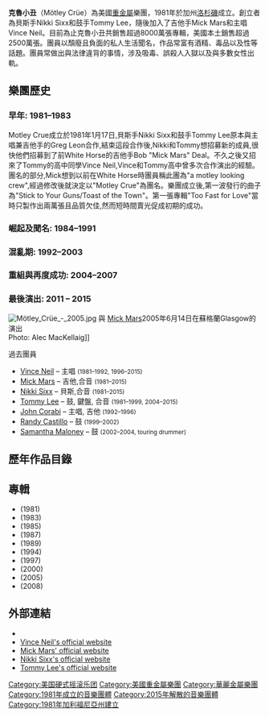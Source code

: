 {{unref|time=2011-07-25T03:16:39+00:00}}
{{copyedit|time=2021-06-01}}
{{noteTA
|1=zh-hans:网志;zh-hant:網誌;zh-cn:博客;zh-tw:部落格;zh-hk:博客;zh-sg:部落格;zh-mo:博客;
}}
{{Infobox musical artist 
|name                = Motley Crue (克鲁小丑)
|image                 = Crue CIMG4784.JPG
|caption            = 團員從左至右：貝斯手[[Nikki_Sixx|Nikki Sixx]]，鼓手[[Tommy_Lee|Tommy Lee]]，吉他手[[Mick_Mars|Mick Mars]]和主唱[[Vince_Neil|Vince Neil]]
|background          = group_or_band
| 出道地點             = [[美国|美国]][[加利福尼亚州|加利福尼亚州]][[洛杉矶|洛杉矶]][[日落大道|日落大道]]
| 音樂類型          = [[重金属|重金属]]、[[华丽金属|华丽金属]]、[[硬摇滚|硬摇滚]]
|years_active        = 1981–2015、2018-
|label               = {{tsl|en|Mötley Records||Mötley}}，{{tsl|en|Eleven Seven Music||Eleven Seven Music}}，[[厄勒克特拉唱片|厄勒克特拉唱片]]，{{tsl|en|Leathür Records||Leathür}}，[[華納音樂集團|華納音樂集團]] 
|associated_acts     = [[Sixx:A.M.|Sixx:A.M.]]，{{tsl|en|Methods of Mayhem||Methods of Mayhem}}，{{tsl|en|58 (band)||58}}，{{tsl|en|Rock Star Supernova||Rock Star Supernova}}，{{tsl|en|Brides of Destruction||Brides of Destruction}}
|website                 = {{URL|www.motley.com}}
| current_members     = 
* {{tsl|en|Nikki Sixx||Nikki Sixx}}
* {{tsl|en|Mick Mars||Mick Mars}}
* {{tsl|en|Vince Neil||Vince Neil}}
* {{tsl|en|Tommy Lee||Tommy Lee}}
| past_members        = 
* {{tsl|en|John Corabi||John Corabi}}
* {{tsl|en|Randy Castillo||Randy Castillo}}
* {{tsl|en|Samantha Maloney||Samantha Maloney}}
}}

'''克魯小丑'''（Mötley Crüe）為美國[[重金屬|重金屬]]樂團，1981年於加州[[洛杉磯|洛杉磯]]成立。創立者為貝斯手Nikki Sixx和鼓手Tommy Lee，隨後加入了吉他手Mick Mars和主唱Vince Neil。目前為止克魯小丑共銷售超過8000萬張專輯，美國本土銷售超過2500萬張。團員以頹廢且負面的私人生活聞名，作品常富有酒精、毒品以及性等話題。團員常做出與法律違背的事情，涉及吸毒、誤殺人入獄以及與多數女性出軌。

==樂團歷史==
===早年: 1981–1983===
Motley Crue成立於1981年1月17日,貝斯手Nikki Sixx和鼓手Tommy Lee原本與主唱兼吉他手的Greg Leon合作,結束這段合作後,Nikki和Tommy想招募新的成員,很快他們招募到了前White Horse的吉他手Bob "Mick Mars" Deal。不久之後又招來了Tommy的高中同學Vince Neil,Vince和Tommy高中曾多次合作演出的經驗。團名的部分,Mick想到以前在White Horse時團員稱此團為"a motley looking crew",經過修改後就決定以"Motley Crue"為團名。樂團成立後,第一波發行的曲子為"Stick to Your Guns/Toast of the Town"。第一張專輯"Too Fast for Love"當時只製作出兩萬張且品質欠佳,然而短時間賣光促成初期的成功。

===崛起及聞名: 1984–1991===
===混亂期: 1992–2003===
===重組與再度成功: 2004–2007===
===最後演出: 2011 – 2015 ===
[[File:Mötley_Crüe_-_2005.jpg|thumb]] 與 [[Mick_Mars|Mick Mars]]2005年6月14日在蘇格蘭Glasgow的演出 <br /> Photo: Alec MacKellaig]]

{{col-begin}}
{{col-2}}

;過去團員

*[[Vince_Neil|Vince Neil]] – 主唱 <small>(1981–1992, 1996–2015)</small>
*[[Mick_Mars|Mick Mars]] – 吉他,合音 <small>(1981–2015)</small>
*[[Nikki_Sixx|Nikki Sixx]] – 貝斯,合音 <small>(1981–2015)</small>
*[[Tommy_Lee|Tommy Lee]] – 鼓, 鍵盤, 合音  <small>(1981–1999, 2004–2015)</small>
*[[John_Corabi|John Corabi]] – 主唱, 吉他 <small>(1992–1996)</small>
*[[Randy_Castillo|Randy Castillo]] – 鼓  <small>(1999–2002)</small>
*[[Samantha_Maloney|Samantha Maloney]] – 鼓  <small>(2002–2004, touring drummer)</small>
{{col-end}}

==歷年作品目錄==
==專輯==
*''{{tsl|en|Too Fast for Love||Too Fast for Love}}'' (1981)
*''{{tsl|en|Shout at the Devil||Shout at the Devil}}'' (1983)
*''{{tsl|en|Theatre of Pain||Theatre of Pain}}'' (1985)
*''{{tsl|en|Girls, Girls, Girls (Mötley Crüe album)||Girls, Girls, Girls}}'' (1987)
*''{{tsl|en|Dr. Feelgood (album)||Dr. Feelgood}}'' (1989)
*''{{tsl|en|Mötley Crüe (album)||Mötley Crüe}}'' (1994)
*''{{tsl|en|Generation Swine||Generation Swine}}'' (1997)
*''{{tsl|en|New Tattoo||New Tattoo}}'' (2000)
*''{{tsl|en|Red, White & Crüe||Red, White & Crüe}}'' (2005)
*''{{tsl|en|Saints of Los Angeles||Saints of Los Angeles}}'' (2008)

==外部連結==
{{commons category|Motley Crue}}
* {{Official website|http://www.motley.com}}
* [http://www.vinceneil.net Vince Neil's official website] {{Wayback|url=http://www.vinceneil.net/ |date=20111127015249 }}
* [http://www.mickmars.tv Mick Mars' official website] {{Wayback|url=http://www.mickmars.tv/ |date=20160209085332 }}
* [http://www.nikkisixx.net Nikki Sixx's official website] {{Wayback|url=http://www.nikkisixx.net/ |date=20110409012137 }}
* [http://www.tommylee.tv Tommy Lee's official website] {{Wayback|url=http://www.tommylee.tv/ |date=20140222161531 }}

{{Authority control}}
{{DEFAULTSORT:Mötley Crüe}}
[[Category:美国硬式摇滚乐团|Category:美国硬式摇滚乐团]]
[[Category:美國重金屬樂團|Category:美國重金屬樂團]]
[[Category:華麗金屬樂團|Category:華麗金屬樂團]]
[[Category:1981年成立的音樂團體|Category:1981年成立的音樂團體]]
[[Category:2015年解散的音樂團體|Category:2015年解散的音樂團體]]
[[Category:1981年加利福尼亞州建立|Category:1981年加利福尼亞州建立]]